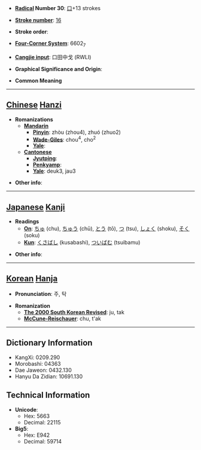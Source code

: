 * '''[[Wiktionary:Chinese radical index| Radical]] Number 30''': [[Wiktionary:Chinese radical index 口|口]]+13 strokes

* '''[[Wiktionary:Chinese total strokes index|Stroke number]]''': [[Wiktionary:Chinese total strokes index 16|16]]

* '''Stroke order''': 

* '''[[Wiktionary:Chinese four corner index|Four-Corner System]]''': 6602<sub>7</sub>

* '''[[Wiktionary:Chinese Cangjie index|Cangjie input]]''': 口田中戈 (RWLI)

* '''Graphical Significance and Origin''': 

* '''Common Meaning'''

----

== [[Chinese]] [[Hanzi]] ==

* '''Romanizations'''
** '''[[Mandarin]]'''
*** '''[[Pinyin]]''': zhòu (zhou4), zhuó (zhuo2)
*** '''[[Wade-Giles]]''': chou<sup>4</sup>, cho<sup>2</sup>
*** '''[[Yale]]''': 
** '''[[Cantonese]]'''
*** '''[[Jyutping]]''':
*** '''[[Penkyamp]]''': 
*** '''[[Yale]]''': deuk3, jau3

* '''Other info''': 

----

== [[Japanese]] [[Kanji]] ==

* '''Readings'''
** '''[[On]]''': [[ちゅ]] (chu), [[ちゅう]] (chū), [[とう]] (tō), [[つ]] (tsu), [[しょく]] (shoku), [[そく]] (soku)
** '''[[Kun]]''': [[くさばし]] (kusabashi), [[ついばむ]] (tsuibamu)

* '''Other info''':  

----

== [[Korean]] [[Hanja]] ==

* '''Pronunciation''': 주, 탁

* '''Romanization'''
** '''[[The 2000 South Korean Revised Romanization|The 2000 South Korean Revised]]''': ju, tak
** '''[[McCune-Reischauer]]''': chu, t'ak

----

== Dictionary Information ==

* KangXi: 0209.290
* Morobashi: 04363
* Dae Jaweon: 0432.130
* Hanyu Da Zidian: 10691.130

== Technical Information ==

* '''Unicode''':
** Hex: 5663
** Decimal: 22115
* '''Big5''':
** Hex: E942
** Decimal: 59714
